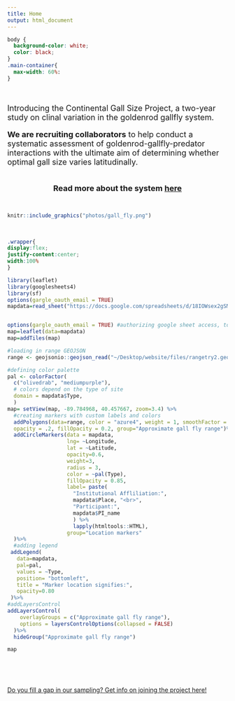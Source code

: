 ```yaml
---
title: Home
output: html_document
---
```

```css
body {
  background-color: white;
  color: black;
}
.main-container{
  max-width: 60%: 
}
```
<br>


<font size= "4"> 

Introducing the Continental Gall Size Project, a two-year study on clinal variation in the goldenrod gallfly system.<br>

**We are recruiting collaborators** to help conduct a systematic assessment of goldenrod-gallfly-predator interactions with the ultimate aim of determining whether optimal gall size varies latitudinally.  

<br>
<center> **Read more about the system <a href= about.html>here</a>** </center></font>
<br>

```r
knitr::include_graphics("photos/gall_fly.png")
```

<br>


```css
.wrapper{
display:flex;
justify-content:center;
width:100%
}
```

<div class="wrapper">
```r
library(leaflet)
library(googlesheets4)
library(sf)
options(gargle_oauth_email = TRUE)
mapdata=read_sheet("https://docs.google.com/spreadsheets/d/18IOWsex2gSMCFK3cfSJF3y4AfsEdyszM54Onqmc6OIA/edit#gid=0")


options(gargle_oauth_email = TRUE) #authorizing google sheet access, to authorize new sheet, eneter "1" after selection
map=leaflet(data=mapdata)
map=addTiles(map)

#loading in range GEOJSON
range <- geojsonio::geojson_read("~/Desktop/website/files/rangetry2.geojson", what = "sp") 

#defining color palette
pal <- colorFactor(
  c("olivedrab", "mediumpurple"),
  # colors depend on the type of site
  domain = mapdata$Type,
  )
map= setView(map, -89.784968, 40.457667, zoom=3.4) %>% 
  #creating markers with custom labels and colors
  addPolygons(data=range, color = "azure4", weight = 1, smoothFactor = 0.5,
  opacity = .2, fillOpacity = 0.2, group="Approximate gall fly range")%>%
  addCircleMarkers(data = mapdata,
                   lng= ~Longitude,
                   lat = ~Latitude,
                   opacity=0.6,
                   weight=3,
                   radius = 3,
                   color = ~pal(Type),
                   fillOpacity = 0.85,
                   label= paste(
                     "Institutional Affliliation:",
                     mapdata$Place, "<br>",
                     "Participant:", 
                     mapdata$PI_name
                     ) %>% 
                     lapply(htmltools::HTML),
                   group="Location markers"
  )%>%
  #adding legend
 addLegend(
   data=mapdata,
   pal=pal,
   values = ~Type,
   position= "bottomleft",
   title = "Marker location signifies:",
   opacity=0.80
 )%>%
#addLayersControl
addLayersControl(
    overlayGroups = c("Approximate gall fly range"),
    options = layersControlOptions(collapsed = FALSE)
  )%>% 
  hideGroup("Approximate gall fly range")

map

```
</div>




<br>


<br>

[Do you fill a gap in our sampling? Get info on joining the project here!](https://docs.google.com/forms/d/e/1FAIpQLSe0DKafO3Su9IfUvuMwPkJyMhFnhLohii3oUpJovoZyuzE-9Q/viewform?usp=sf_link)

<br>

<br>











